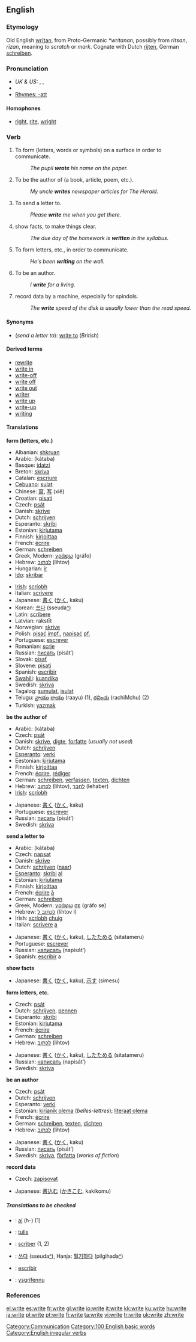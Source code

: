 ==English==

{{rank|merely|struck|man's|650|write|caught|below|window}}

===Etymology===
Old English [[writan|wrītan]], from Proto-Germanic ''*writanan'', possibly from ''rītsan'', ''rīzan'', meaning ''to scratch'' or ''mark''. Cognate with Dutch [[rijten]], German [[schreiben]].

===Pronunciation===
* ''UK & US:'' {{AHD|rīt}}, {{IPA|/ɹaɪt/}}, {{SAMPA|/raIt/}}
* {{audio|en-us-write.ogg|Audio (US)}}
* [[Rhymes:English:-aɪt|Rhymes: -aɪt]]

====Homophones====
*[[right]], [[rite]], [[wright]]

===Verb===
{{en-verb|writes|writing|'''[[wrote]]''' ''or archaic'', '''[[writ]]'''|written}}

# {{transitive}} To form (letters, words or symbols) on a surface in order to communicate.
#: ''The pupil '''wrote''' his name on the paper.''
# {{transitive}} To be the author of (a book, article, poem, etc.).
#: ''My uncle '''writes''' newspaper articles for The Herald.''
# {{cattag|transitive|US}} To send a letter to.
#: ''Please '''write''' me when you get there.''
# {{transitive}} show facts, to make things clear.
#: ''The due day of the homework is '''written''' in the syllabus.''
# {{intransitive}} To form letters, etc., in order to communicate.
#: ''He's been '''writing''' on the wall.''
# {{intransitive}} To be an author.
#: ''I '''write''' for a living.''
# {{cattag|intransitive|computing}} record data by a machine, especially for spindols.
#: ''The '''write''' speed of the disk is usually lower than the read speed.''

====Synonyms====
*(''send a letter to''): [[write to]] (''British'')

====Derived terms====
*[[rewrite]]
*[[write in]]
*[[write-off]]<!--noun-->
*[[write off]]<!--verb-->
*[[write out]]
*[[writer]]
*[[write up]]<!--verb-->
*[[write-up]]<!--noun-->
*[[writing]]

====Translations====
'''form (letters, etc.)'''
{{top}}
*Albanian: [[shkruan]]
*Arabic: {{ARchar|[[كتب|كَتَبَ]]}} (kátaba)
*Basque: [[idatzi]]
*Breton: [[skriva]]
*Catalan: [[escriure]]
*[[Cebuano]]: [[sulat]]
*Chinese: [[寫]], [[写]] (xiě)
*Croatian: [[pisati]]
*Czech: [[psát]]
*Danish: [[skrive]]
*Dutch: [[schrijven]]
*Esperanto: [[skribi]]
*Estonian: [[kirjutama]]
*Finnish: [[kirjoittaa]]
*French: [[écrire]]
*German: [[schreiben]]
*Greek, Modern: [[γράφω]] (gráfo)
*Hebrew: [[לכתוב]] (lihtov)
*Hungarian: [[ír]]
*[[Ido]]: [[skribar]]
{{mid}}
*[[Irish]]: [[scríobh]]
*Italian: [[scrivere]]
*Japanese: [[書く]] ([[かく]], kaku)
*Korean: [[쓰다]] (sseuda[[:ko:쓰다|^]])
*Latin: [[scribere]]
*Latvian: rakstīt
*Norwegian: [[skrive]]
*Polish: [[pisać]] [[impf.]], [[napisać]] [[pf.]]
*Portuguese: [[escrever]]
*Romanian: [[scrie]]
*Russian: [[писать]] (pisát’)
*Slovak: [[písať]]
*Slovene: [[pisati]]
*Spanish: [[escribir]]
*[[Swahili]]: [[kuandika]]
*Swedish: [[skriva]]
*Tagalog: [[sumulat]], [[isulat]]
*Telugu: [[వ్రాయు]] [[రాయు]] (raayu) (1), [[రచించు]] (rachiMchu) (2)
*Turkish: [[yazmak]]
{{bottom}}

'''be the author of'''
{{top}}
*Arabic: {{ARchar|[[كتب|كَتَبَ]]}} (kátaba)
*Czech: [[psát]]
*Danish: [[skrive]], [[digte]], [[forfatte]] (''usually not used'')
*Dutch: [[schrijven]]
*[[Esperanto]]: [[verki]]
*Eestonian: [[kirjutama]]
*Finnish: [[kirjoittaa]]
*French: [[écrire]], [[rédiger]]
*German: [[schreiben]], [[verfassen]], [[texten]], [[dichten]]
*Hebrew: [[לכתוב]] (lihtov), [[לחבר]] (lehaber)
*[[Irish]]: [[scríobh]]
{{mid}}
*Japanese: [[書く]] ([[かく]], kaku)
*Portuguese: [[escrever]]
*Russian: [[писать]] (pisát’)
*Swedish: [[skriva]]
{{bottom}}

'''send a letter to'''
{{top}}
*Arabic: {{ARchar|[[كتب|كَتَبَ]]}} (kátaba)
*Czech: [[napsat]]
*Danish: [[skrive]]
*Dutch: [[schrijven]] ([[naar]])
*[[Esperanto]]: [[skribi]] [[al]]
*Estonian: [[kirjutama]]
*Finnish: [[kirjoittaa]]
*French: [[écrire]] [[à#French|à]]
*German: [[schreiben]]
*Greek, Modern: [[γράφω]] [[σε]] (gráfo se)
*Hebrew: [[לכתוב ל]] (lihtov l)
*Irish: [[scríobh]] [[chuig]]
*Italian: [[scrivere]] [[a#Italian|a]]
{{mid}}
*Japanese: [[書く]] ([[かく]], kaku), [[したためる]] (sitatameru)
*Portuguese: [[escrever]]
*Russian: [[написать]] (napisát’)
*Spanish: [[escribir]] a
{{bottom}}

'''show facts'''
{{top}}
{{mid}}
*Japanese: [[書く]] ([[かく]], kaku), [[示す]] (simesu)
{{bottom}}

'''form letters, etc.'''
{{top}}
*Czech: [[psát]]
*Dutch: [[schrijven]], [[pennen]]
*Esperanto: [[skribi]]
*Estonian: [[kirjutama]]
*French: [[écrire]]
*German: [[schreiben]]
*Hebrew: [[לכתוב]] (lihtov)
{{mid}}
*Japanese: [[書く]] ([[かく]], kaku), [[したためる]] (sitatameru)
*Russian: [[написать]] (napisát’)
*Swedish: [[skriva]]
{{bottom}}

'''be an author'''
{{top}}
*Czech: [[psát]]
*Dutch: [[schrijven]]
*Esperanto: [[verki]]
*Estonian: [[kirjanik olema]] (''belles-lettres''); [[literaat olema]]
*French: [[écrire]]
*German: [[schreiben]], [[texten]], [[dichten]]
*Hebrew: [[לכתוב]] (lihtov)
{{mid}}
*Japanese: [[書く]] ([[かく]], kaku)
*Russian: [[писать]] (pisát’)
*Swedish: [[skriva]], [[författa]] (''works of fiction'')
{{bottom}}

'''record data'''
{{top}}
*Czech: [[zapisovat]]
{{mid}}
*Japanese: [[書込む]] ([[かきこむ]], kakikomu)
{{bottom}}

=====Translations to be checked=====
{{checktrans}}

*{{ttbc|Guaraní}}: [[ai]] (h-) (1)
*{{ttbc|Indonesian}}: [[tulis]]
*{{ttbc|Interlingua}}: [[scriber]] (1, 2)
*{{ttbc|Korean}}: [[쓰다]] (sseuda[[:ko:쓰다|^]]), Hanja: [[필기]]하다 (pilgihada[[:ko:필기하다|^]])
*{{ttbc|Spanish}}: [[escribir]]
*{{ttbc|Welsh}}: [[ysgrifennu]]

===References===
{{R:Century 1911}}
{{R:Webster 1913}}

[[Category:Communication]]
[[Category:100 English basic words]]
[[Category:English irregular verbs]]

[[el:write]]
[[es:write]]
[[fr:write]]
[[gl:write]]
[[io:write]]
[[it:write]]
[[kk:write]]
[[ku:write]]
[[hu:write]]
[[ja:write]]
[[pl:write]]
[[pt:write]]
[[fi:write]]
[[ta:write]]
[[vi:write]]
[[tr:write]]
[[uk:write]]
[[zh:write]]